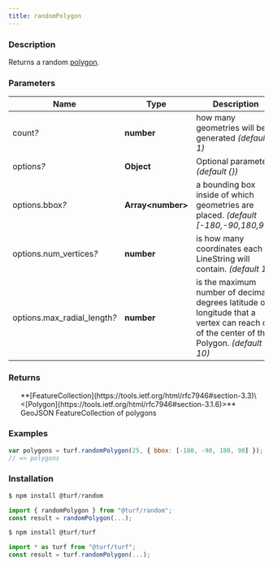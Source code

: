 ```yaml
---
title: randomPolygon
---
```



### Description

Returns a random [polygon](polygon).

### Parameters

| Name                              | Type               | Description                                                                                                                             |
| --------------------------------- | ------------------ | --------------------------------------------------------------------------------------------------------------------------------------- |
| count<i>?</i>                     | **number**         | how many geometries will be generated _(default 1)_                                                                                     |
| options<i>?</i>                   | **Object**         | Optional parameters _(default \{})_                                                                                                     |
| options.bbox<i>?</i>              | **Array\<number>** | a bounding box inside of which geometries are placed. _(default [-180,-90,180,90])_                                                     |
| options.num_vertices<i>?</i>      | **number**         | is how many coordinates each LineString will contain. _(default 10)_                                                                    |
| options.max_radial_length<i>?</i> | **number**         | is the maximum number of decimal degrees latitude or longitude that a vertex can reach out of the center of the Polygon. _(default 10)_ |

### Returns

<ul>
  **[FeatureCollection](https://tools.ietf.org/html/rfc7946#section-3.3)\<[Polygon](https://tools.ietf.org/html/rfc7946#section-3.1.6)>** GeoJSON FeatureCollection of polygons

</ul>

### Examples

```javascript
var polygons = turf.randomPolygon(25, { bbox: [-180, -90, 180, 90] });
// => polygons
```

### Installation

```javascript
$ npm install @turf/random

import { randomPolygon } from "@turf/random";
const result = randomPolygon(...);
```

```javascript
$ npm install @turf/turf

import * as turf from "@turf/turf";
const result = turf.randomPolygon(...);
```
